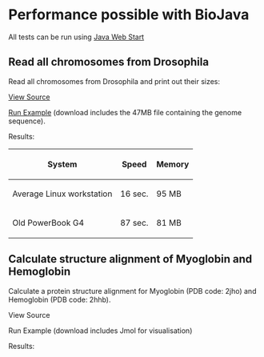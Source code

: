 = Performance possible with BioJava =

All tests can be run using [http://java.sun.com/products/javawebstart/ Java Web Start]

==Read all chromosomes from Drosophila ==
Read all chromosomes from Drosophila and print out their sizes:

[[BioJava:Performance:ReadDrosophila|View Source]]

[http://www.biojava.org/download/performance/biojava-test.jnlp Run Example] (download includes the 47MB file containing the genome sequence).

Results:

{| class="wikitable"
|-
! System
! Speed
! Memory
|-
| Average Linux workstation
| 16 sec.
| 95 MB
|-
| Old PowerBook G4
| 87 sec.
| 81 MB
|}

== Calculate structure alignment of Myoglobin and Hemoglobin ==

Calculate a protein structure alignment for Myoglobin (PDB code: 2jho) and Hemoglobin (PDB code: 2hhb).

View Source

Run Example (download includes Jmol for visualisation)

Results: